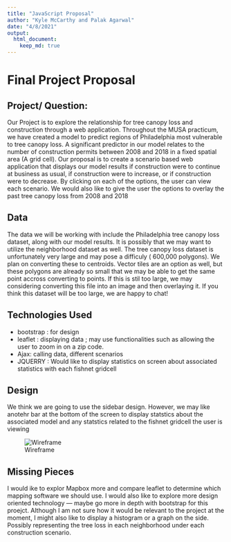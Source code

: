 ```yaml
---
title: "JavaScript Proposal"
author: "Kyle McCarthy and Palak Agarwal"
date: "4/8/2021"
output:
  html_document:
    keep_md: true
---
```


# Final Project Proposal

## Project/ Question:

Our Project is to explore the relationship for tree canopy loss and construction through a web application. Throughout the MUSA practicum, we have created a model to predict regions of Philadelphia most vulnerable to tree canopy loss. A significant predictor in our model relates to the number of construction permits between 2008 and 2018 in a fixed spatial area (A grid cell). Our proposal is to create a scenario based web application that displays our model results if construction were to continue at business as usual, if construction were to increase, or if construction were to decrease. By clicking on each of the options, the user can view each scenario. We would also like to give the user the options to overlay the past tree canopy loss from 2008 and 2018

## Data 

The data we will be working with include the Philadelphia tree canopy loss dataset, along with our model results. It is possibly that we may want to utilize the neighborhood dataset as well. The tree canopy loss dataset is unfortunately very large and may pose a difficuly ( 600,000 polygons). We plan on converting these to centroids. Vector tiles are an option as well, but these polygons are already so small that we may be able to get the same point accross converting to points. If this is stil too large, we may considering converting this file into an image and then overlaying it. If you think this dataset will be too large, we are happy to chat!

## Technologies Used

- bootstrap : for design 
- leaflet : displaying data ; may use functionalities such as allowing the user to zoom in on a zip code. 
- Ajax: calling data, different scenarios 
- JQUERRY : Would like to display statistics on screen about associated statistics with each fishnet gridcell

## Design 

We think we are going to use the sidebar design. However, we may like anotehr bar at the bottom of the screen to display statstics about the associated model and any statstics related to the fishnet gridcell the user is viewing 

![Wireframe](wireframe.PNG)

## Missing Pieces 

I would ike to explor Mapbox more and compare leaflet to determine which mapping software we should use. I would also like to explore more design oriented technology --- maybe go more in depth with bootstrap for this proejct. Although I am not sure how it would be relevant to the project at the moment, I might also like to display a histogram or a graph on the side. Possibly representing the tree loss in each neighborhood under each construction scenario. 